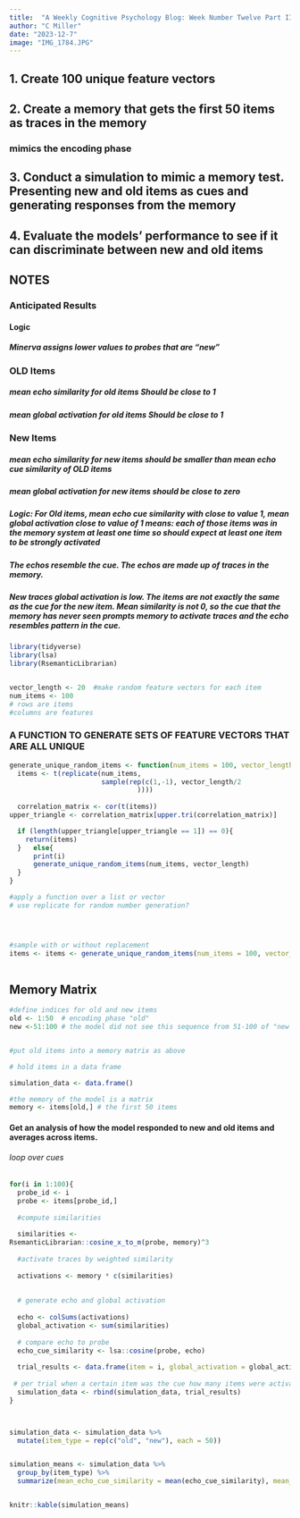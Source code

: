 ```yaml
---
title:  "A Weekly Cognitive Psychology Blog: Week Number Twelve Part II"
author: "C Miller"
date: "2023-12-7"
image: "IMG_1784.JPG"
---
```




## 1. Create 100 unique feature vectors

## 2. Create a memory that gets the first 50 items as traces in the memory

### mimics the encoding phase

## 3. Conduct a simulation to mimic a memory test. Presenting new and old items as cues and generating responses from the memory

## 4. Evaluate the models' performance to see if it can discriminate between new and old items




## NOTES

### Anticipated Results

#### Logic

##### Minerva assigns lower values to probes that are "new"

### OLD Items

##### mean echo similarity for old items Should be close to 1

##### mean global activation for old items Should be close to 1

### New Items

##### mean echo similarity for new items should be smaller than mean echo cue similarity of OLD items

##### mean global activation for new items should be close to zero

##### Logic: For Old items, mean echo cue similarity with close to value 1, mean global activation close to value of 1 means: each of those items was in the memory system at least one time so should expect at least one item to be strongly activated

##### The echos resemble the cue. The echos are made up of traces in the memory.

##### New traces global activation is low. The items are not exactly the same as the cue for the new item. Mean similarity is not 0, so the cue that the memory has never seen  prompts memory to activate traces and the echo resembles pattern in the cue.


```r

library(tidyverse)
library(lsa)
library(RsemanticLibrarian)



```

```r

vector_length <- 20  #make random feature vectors for each item
num_items <- 100 
# rows are items
#columns are features

```

### A FUNCTION TO GENERATE SETS OF FEATURE VECTORS THAT ARE ALL UNIQUE

```r

generate_unique_random_items <- function(num_items = 100, vector_length = 20){
  items <- t(replicate(num_items,
                       sample(rep(c(1,-1), vector_length/2
                                ))))
  
  correlation_matrix <- cor(t(items))
upper_triangle <- correlation_matrix[upper.tri(correlation_matrix)]

  if (length(upper_triangle[upper_triangle == 1]) == 0){
    return(items)
  }   else{
      print(i)
      generate_unique_random_items(num_items, vector_length)
  }
}


```

```r

#apply a function over a list or vector 
# use replicate for random number generation?




#sample with or without replacement
items <- items <- generate_unique_random_items(num_items = 100, vector_length = 20)
                     
```

## Memory Matrix

```r
#define indices for old and new items
old <- 1:50  # encoding phase "old"
new <-51:100 # the model did not see this sequence from 51-100 of "new items"


#put old items into a memory matrix as above

# hold items in a data frame

simulation_data <- data.frame()

#the memory of the model is a matrix
memory <- items[old,] # the first 50 items

```

#### Get an analysis of how the model responded to new and old items and averages across items.

###### loop over cues

```r

for(i in 1:100){
  probe_id <- i
  probe <- items[probe_id,]
  
  #compute similarities
  
  similarities <-
RsemanticLibrarian::cosine_x_to_m(probe, memory)^3
  
  #activate traces by weighted similarity
  
  activations <- memory * c(similarities)
  
  
  # generate echo and global activation
  
  echo <- colSums(activations)
  global_activation <- sum(similarities)
  
  # compare echo to probe
  echo_cue_similarity <- lsa::cosine(probe, echo)
  
  trial_results <- data.frame(item = i, global_activation = global_activation, echo_cue_similarity = echo_cue_similarity)
  
 # per trial when a certain item was the cue how many items were activated what was the global activation
  simulation_data <- rbind(simulation_data, trial_results)
}




```

```r


simulation_data <- simulation_data %>%
  mutate(item_type = rep(c("old", "new"), each = 50))


simulation_means <- simulation_data %>%
  group_by(item_type) %>%
  summarize(mean_echo_cue_similarity = mean(echo_cue_similarity), mean_global_activation = mean(global_activation))


knitr::kable(simulation_means)
```


